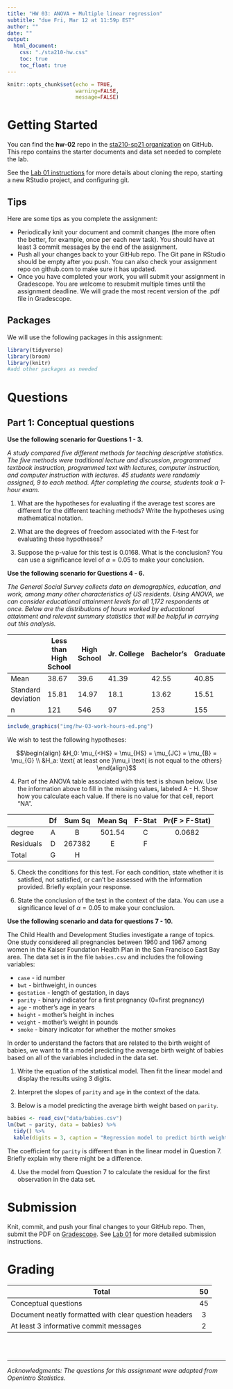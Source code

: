 ```yaml
---
title: "HW 03: ANOVA + Multiple linear regression"
subtitle: "due Fri, Mar 12 at 11:59p EST"
author: ""
date: ""
output: 
  html_document:
    css: "./sta210-hw.css"
    toc: true
    toc_float: true
---
```


```r
knitr::opts_chunk$set(echo = TRUE,
                      warning=FALSE,
                      message=FALSE)
```

# Getting Started

You can find the **hw-02** repo in the [sta210-sp21 organization](https://github.com/sta210-sp2) on GitHub. This repo contains the starter documents and data set needed to complete the lab. 

See the [Lab 01 instructions](https://sta210-sp21.netlify.app/labs/lab-01-ikea.html#getting-started) for more details about cloning the repo, starting a new RStudio project, and configuring git.

## Tips

Here are some tips as you complete the assignment:

- Periodically knit your document and commit changes (the more often the better, for example, once per each new task). You should have at least 3 commit messages by the end of the assignment.
- Push all your changes back to your GitHub repo. The Git pane in RStudio should be empty after you push. You can also check your assignment repo on github.com to make sure it has updated.
- Once you have completed your work, you will submit your assignment in Gradescope. You are welcome to resubmit multiple times until the assignment deadline. We will grade the most recent version of the .pdf file in Gradescope.


## Packages 

We will use the following packages in this assignment: 

```r
library(tidyverse)
library(broom)
library(knitr)
#add other packages as needed
```

# Questions

## Part 1: Conceptual questions

**Use the following scenario for Questions 1 - 3.**

*A study compared five different methods for teaching descriptive
statistics. The five methods were traditional lecture and discussion, programmed textbook instruction, programmed text with lectures, computer instruction, and computer instruction with lectures. 45 students were randomly assigned, 9 to each method. After completing the course, students took a 1-hour exam.*

1. What are the hypotheses for evaluating if the average test scores are different for the different teaching methods? Write the hypotheses using mathematical notation.

2. What are the degrees of freedom associated with the F-test for evaluating these hypotheses?

3. Suppose the p-value for this test is 0.0168. What is the conclusion? You can use a significance level of $\alpha = 0.05$ to make your conclusion.
    
**Use the following scenario for Questions 4 - 6.**

*The General Social Survey collects data on demographics, education, and work, among many other characteristics of US residents. Using ANOVA, we can consider 
educational attainment levels for all 1,172 respondents at once. Below are the 
distributions of hours worked by educational attainment and relevant summary 
statistics that will be helpful in carrying out this analysis.*

|  | Less than High School | High School | Jr. College | Bachelor's | Graduate | Total |
|----------------------------|-----------------------|-------------|-------------|------------|----------|-------|
| Mean | 38.67 | 39.6 | 41.39 | 42.55 | 40.85 | 40.45 |
| Standard deviation | 15.81 | 14.97 | 18.1 | 13.62 | 15.51 | 15.17 |
| n | 121 | 546 | 97 | 253 | 155 | 1172 |


```r
include_graphics("img/hw-03-work-hours-ed.png")
```


We wish to test the following hypotheses: 

$$\begin{align} &H_0: \mu_{<HS} = \mu_{HS} = \mu_{JC} = \mu_{B} = \mu_{G} \\
    &H_a: \text{ at least one }\mu_i \text{ is not equal to the others} \end{align}$$


4. Part of the ANOVA table associated with this test is shown below. Use the information above to fill in the missing values, labeled A - H. Show how you calculate each value. If there is no value for that cell, report "NA". 

    
|  | Df | Sum Sq | Mean Sq | F-Stat | Pr(F > F-Stat) |
|-----------|:--:|:------:|:-------:|:------:|:--------------:|
| degree | A | B | 501.54 | C | 0.0682 |
| Residuals | D | 267382 | E | F |  |
| Total | G | H |  |  |  |
    


5. Check the conditions for this test. For each condition, state whether it is satisfied, not satisfied, or can't be assessed with the information provided. Briefly explain your response.

6. State the conclusion of the test in the context of the data. You can use a significance level of $\alpha = 0.05$ to make your conclusion. 

**Use the following scenario and data for questions 7 - 10.**

The Child Health and Development Studies investigate a range of topics. One study considered all pregnancies between 1960 and 1967 among women in the Kaiser Foundation Health Plan in the San Francisco East Bay area. The data set is in the file `babies.csv` and includes the following variables:

- `case` - id number
- `bwt` - birthweight, in ounces
- `gestation` - length of gestation, in days
- `parity` - binary indicator for a first pregnancy (0=first pregnancy)
- `age` - mother's age in years
- `height` - mother's height in inches
- `weight` - mother's weight in pounds
- `smoke` - binary indicator for whether the mother smokes

In order to understand the factors that are related to the birth weight of babies, we want to fit a model predicting the average birth weight of babies based on all of the variables included in the data set. 

1. Write the equation of the statistical model. Then fit the linear model and display the results using 3 digits. 

2. Interpret the slopes of `parity` and `age` in the context of the data.

3. Below is a model predicting the average birth weight based on `parity`. 
```r
babies <- read_csv("data/babies.csv")
lm(bwt ~ parity, data = babies) %>%
  tidy() %>%
  kable(digits = 3, caption = "Regression model to predict birth weight")
```

The coefficient for `parity` is different than in the linear model in Question 7. Briefly explain why there might be a difference. 

4. Use the model from Question 7 to calculate the residual for the first observation in the data set.


# Submission

Knit, commit, and push your final changes to your GitHub repo. Then, submit the PDF on [Gradescope](http://www.gradescope.com). See [Lab 01](https://sta210-sp21.netlify.app/labs/lab-01-ikea.html#submission) for more detailed submission instructions. 


# Grading

| **Total** | **50** |
|-------------------------------------------------------------|:--:|
| Conceptual questions | 45 |
| Document neatly formatted with clear question headers| 3 	|
| At least 3 informative commit messages 	| 2 	|

<br><br>

<hr> 

*Acknowledgments: The questions for this assignment were adapted from OpenIntro Statistics.*
